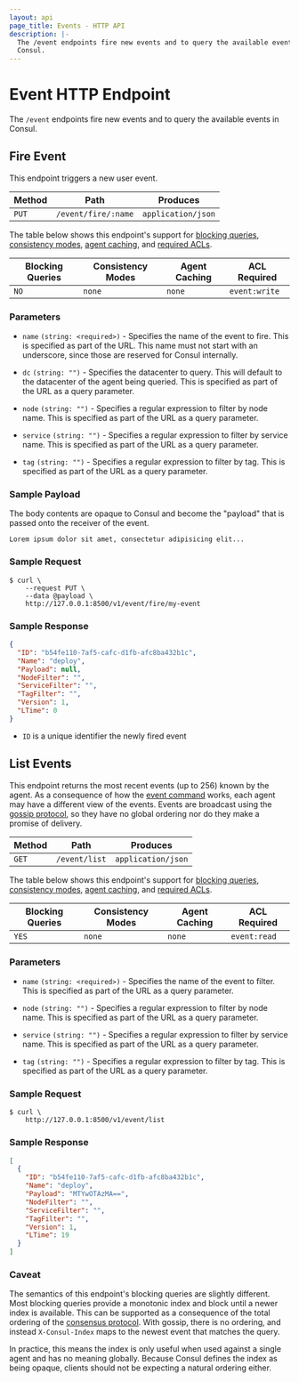 ```yaml
---
layout: api
page_title: Events - HTTP API
description: |-
  The /event endpoints fire new events and to query the available events in
  Consul.
---
```



# Event HTTP Endpoint

The `/event` endpoints fire new events and to query the available events in
Consul.

## Fire Event

This endpoint triggers a new user event.

| Method | Path                | Produces           |
| ------ | ------------------- | ------------------ |
| `PUT`  | `/event/fire/:name` | `application/json` |

The table below shows this endpoint's support for
[blocking queries](/api/features/blocking),
[consistency modes](/api/features/consistency),
[agent caching](/api/features/caching), and
[required ACLs](/api#authentication).

| Blocking Queries | Consistency Modes | Agent Caching | ACL Required  |
| ---------------- | ----------------- | ------------- | ------------- |
| `NO`             | `none`            | `none`        | `event:write` |

### Parameters

- `name` `(string: <required>)` - Specifies the name of the event to fire. This
  is specified as part of the URL. This name must not start with an underscore,
  since those are reserved for Consul internally.

- `dc` `(string: "")` - Specifies the datacenter to query. This will default to
  the datacenter of the agent being queried. This is specified as part of the
  URL as a query parameter.

- `node` `(string: "")` - Specifies a regular expression to filter by node name.
  This is specified as part of the URL as a query parameter.

- `service` `(string: "")` - Specifies a regular expression to filter by service
  name. This is specified as part of the URL as a query parameter.

- `tag` `(string: "")` - Specifies a regular expression to filter by tag. This
  is specified as part of the URL as a query parameter.

### Sample Payload

The body contents are opaque to Consul and become the "payload" that is passed
onto the receiver of the event.

```text
Lorem ipsum dolor sit amet, consectetur adipisicing elit...
```

### Sample Request

```shell-session
$ curl \
    --request PUT \
    --data @payload \
    http://127.0.0.1:8500/v1/event/fire/my-event
```

### Sample Response

```json
{
  "ID": "b54fe110-7af5-cafc-d1fb-afc8ba432b1c",
  "Name": "deploy",
  "Payload": null,
  "NodeFilter": "",
  "ServiceFilter": "",
  "TagFilter": "",
  "Version": 1,
  "LTime": 0
}
```

- `ID` is a unique identifier the newly fired event

## List Events

This endpoint returns the most recent events (up to 256) known by the agent. As a
consequence of how the [event command](/commands/event) works, each
agent may have a different view of the events. Events are broadcast using the
[gossip protocol](/docs/internals/gossip), so they have no global ordering
nor do they make a promise of delivery.

| Method | Path          | Produces           |
| ------ | ------------- | ------------------ |
| `GET`  | `/event/list` | `application/json` |

The table below shows this endpoint's support for
[blocking queries](/api/features/blocking),
[consistency modes](/api/features/consistency),
[agent caching](/api/features/caching), and
[required ACLs](/api#authentication).

| Blocking Queries | Consistency Modes | Agent Caching | ACL Required |
| ---------------- | ----------------- | ------------- | ------------ |
| `YES`            | `none`            | `none`        | `event:read` |

### Parameters

- `name` `(string: <required>)` - Specifies the name of the event to filter.
  This is specified as part of the URL as a query parameter.

- `node` `(string: "")` - Specifies a regular expression to filter by node name.
  This is specified as part of the URL as a query parameter.

- `service` `(string: "")` - Specifies a regular expression to filter by service
  name. This is specified as part of the URL as a query parameter.

- `tag` `(string: "")` - Specifies a regular expression to filter by tag. This
  is specified as part of the URL as a query parameter.

### Sample Request

```shell-session
$ curl \
    http://127.0.0.1:8500/v1/event/list
```

### Sample Response

```json
[
  {
    "ID": "b54fe110-7af5-cafc-d1fb-afc8ba432b1c",
    "Name": "deploy",
    "Payload": "MTYwOTAzMA==",
    "NodeFilter": "",
    "ServiceFilter": "",
    "TagFilter": "",
    "Version": 1,
    "LTime": 19
  }
]
```

### Caveat

The semantics of this endpoint's blocking queries are slightly different. Most
blocking queries provide a monotonic index and block until a newer index is
available. This can be supported as a consequence of the total ordering of the
[consensus protocol](/docs/internals/consensus). With gossip, there is no
ordering, and instead `X-Consul-Index` maps to the newest event that matches the
query.

In practice, this means the index is only useful when used against a single
agent and has no meaning globally. Because Consul defines the index as being
opaque, clients should not be expecting a natural ordering either.
